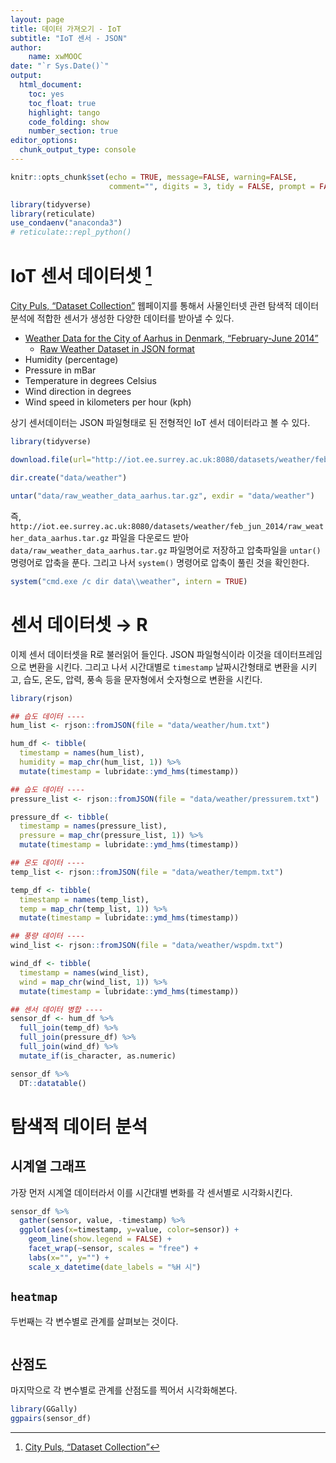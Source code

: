 ```yaml
---
layout: page
title: 데이터 가져오기 - IoT
subtitle: "IoT 센서 - JSON"
author:
    name: xwMOOC
date: "`r Sys.Date()`"
output:
  html_document: 
    toc: yes
    toc_float: true
    highlight: tango
    code_folding: show
    number_section: true
editor_options: 
  chunk_output_type: console
---
```


```r
knitr::opts_chunk$set(echo = TRUE, message=FALSE, warning=FALSE,
                      comment="", digits = 3, tidy = FALSE, prompt = FALSE, fig.align = 'center')

library(tidyverse)
library(reticulate)
use_condaenv("anaconda3")
# reticulate::repl_python()
```


# IoT 센서 데이터셋 [^iot-sensor] {#iot-sensor}

[^iot-sensor]: [City Puls, "Dataset Collection"](http://iot.ee.surrey.ac.uk:8080/datasets.html#weather)

[City Puls, "Dataset Collection"](http://iot.ee.surrey.ac.uk:8080/datasets.html#weather) 웹페이지를 통해서 
사물인터넷 관련 탐색적 데이터 분석에 적합한 센서가 생성한 다양한 데이터를 받아낼 수 있다.

- [Weather Data for the City of Aarhus in Denmark, "February-June 2014"](http://iot.ee.surrey.ac.uk:8080/datasets.html#weather)
    - [Raw Weather Dataset in JSON format](http://iot.ee.surrey.ac.uk:8080/datasets/weather/feb_jun_2014/raw_weather_data_aarhus.tar.gz)

- Humidity (percentage)
- Pressure in mBar
- Temperature in degrees Celsius 
- Wind direction in degrees 
- Wind speed in kilometers per hour (kph)

상기 센서데이터는 JSON 파일형태로 된 전형적인 IoT 센서 데이터라고 볼 수 있다.

```r
library(tidyverse)

download.file(url="http://iot.ee.surrey.ac.uk:8080/datasets/weather/feb_jun_2014/raw_weather_data_aarhus.tar.gz", destfile = "data/raw_weather_data_aarhus.tar.gz")

dir.create("data/weather")

untar("data/raw_weather_data_aarhus.tar.gz", exdir = "data/weather")
```

즉, `http://iot.ee.surrey.ac.uk:8080/datasets/weather/feb_jun_2014/raw_weather_data_aarhus.tar.gz` 파일을 다운로드 받아 `data/raw_weather_data_aarhus.tar.gz` 파일명어로 저장하고 압축파일을 `untar()` 명령어로 압축을 푼다. 그리고 나서 `system()` 명령어로 압축이 풀린 것을 확인한다. 

```r
system("cmd.exe /c dir data\\weather", intern = TRUE)
```

# 센서 데이터셋 &rarr; R {#iot-sensor-r}

이제 센서 데이터셋을 R로 불러읽어 들인다.
JSON 파일형식이라 이것을 데이터프레임으로 변환을 시킨다.
그리고 나서 시간대별로 `timestamp` 날짜시간형태로 변환을 시키고,
습도, 온도, 압력, 풍속 등을 문자형에서 숫자형으로 변환을 시킨다.

```r
library(rjson)

## 습도 데이터 ----
hum_list <- rjson::fromJSON(file = "data/weather/hum.txt")

hum_df <- tibble(
  timestamp = names(hum_list),
  humidity = map_chr(hum_list, 1)) %>% 
  mutate(timestamp = lubridate::ymd_hms(timestamp))

## 습도 데이터 ----
pressure_list <- rjson::fromJSON(file = "data/weather/pressurem.txt")

pressure_df <- tibble(
  timestamp = names(pressure_list),
  pressure = map_chr(pressure_list, 1)) %>% 
  mutate(timestamp = lubridate::ymd_hms(timestamp))

## 온도 데이터 ----
temp_list <- rjson::fromJSON(file = "data/weather/tempm.txt")

temp_df <- tibble(
  timestamp = names(temp_list),
  temp = map_chr(temp_list, 1)) %>% 
  mutate(timestamp = lubridate::ymd_hms(timestamp)) 

## 풍량 데이터 ----
wind_list <- rjson::fromJSON(file = "data/weather/wspdm.txt")

wind_df <- tibble(
  timestamp = names(wind_list),
  wind = map_chr(wind_list, 1)) %>% 
  mutate(timestamp = lubridate::ymd_hms(timestamp))

## 센서 데이터 병합 ----
sensor_df <- hum_df %>% 
  full_join(temp_df) %>% 
  full_join(pressure_df) %>% 
  full_join(wind_df) %>% 
  mutate_if(is_character, as.numeric)

sensor_df %>% 
  DT::datatable()
```


# 탐색적 데이터 분석 {#iot-sensor-eda}

## 시계열 그래프 {#iot-sensor-eda-ts}

가장 먼저 시계열 데이터라서 이를 시간대별 변화를 각 센서별로 시각화시킨다.

```r
sensor_df %>%
  gather(sensor, value, -timestamp) %>% 
  ggplot(aes(x=timestamp, y=value, color=sensor)) +
    geom_line(show.legend = FALSE) +
    facet_wrap(~sensor, scales = "free") +
    labs(x="", y="") +
    scale_x_datetime(date_labels = "%H 시")
```

## `heatmap` {#iot-sensor-eda-ts}

두번째는 각 변수별로 관계를 살펴보는 것이다. 

```r

```

## 산점도 {#iot-sensor-eda-scatterplot}

마지막으로 각 변수별로 관계를 산점도를 찍어서 시각화해본다.

```r
library(GGally)
ggpairs(sensor_df)
```
